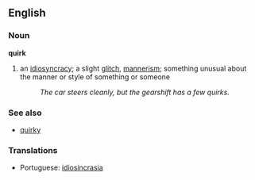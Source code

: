 ==English==

===Noun===
'''quirk'''

# an [[idiosyncracy]]; a slight [[glitch]], [[mannerism]]; something unusual about the manner or style of something or someone
#: ''The car steers cleanly, but the gearshift has a few quirks.''

===See also===
*[[quirky]]

===Translations===
*Portuguese: [[idiosincrasia]]